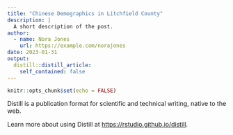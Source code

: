 ```yaml
---
title: "Chinese Demographics in Litchfield County"
description: |
  A short description of the post.
author:
  - name: Nora Jones
    url: https://example.com/norajones
date: 2023-01-31
output:
  distill::distill_article:
    self_contained: false
---
```



```r
knitr::opts_chunk$set(echo = FALSE)
```

Distill is a publication format for scientific and technical writing, native to the web.

Learn more about using Distill at <https://rstudio.github.io/distill>.


